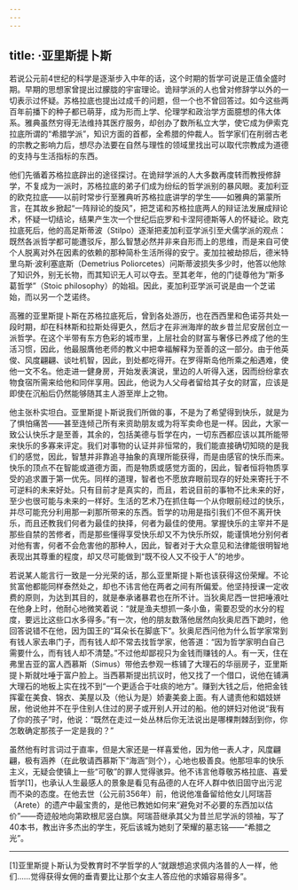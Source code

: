 ```yaml
---
---
---
```

title: ·亚里斯提卜斯
---




若说公元前4世纪的科学是逐渐步入中年的话，这个时期的哲学可说是正值全盛时期。早期的思想家曾提出过朦胧的宇宙理论。诡辩学派的人也曾对修辞学以外的一切表示过怀疑。苏格拉底也提出过成千的问题，但一个也不曾回答过。如今这些两百年前播下的种子都已萌芽，成为形而上学、伦理学和政治学方面臆想的伟大体系。雅典虽然穷得无法维持其医疗服务，却创办了数所私立大学，使它成为伊索克拉底所谓的“希腊学派”，知识方面的首都，全希腊的仲裁人。哲学家们在削弱古老的宗教之影响力后，想尽办法要在自然与理性的领域里找出可以取代宗教成为道德的支持与生活指标的东西。

他们先循着苏格拉底辟出的途径探讨。在诡辩学派的人大多数再度转而教授修辞学，不复成为一派时，苏格拉底的弟子们成为纷纭的哲学派别的暴风眼。麦加利亚的欧克拉底——以前时常步行至雅典听苏格拉底讲学的学生——如雅典的第蒙所言，在其故乡掀起“一阵辩论的旋风”，把芝诺和苏格拉底两人的辩证法发展成辩论术，怀疑一切结论，结果产生次一个世纪后庇罗和卡涅阿德斯等人的怀疑论。欧克拉底死后，他的高足斯蒂波（Stilpo）逐渐把麦加利亚学派引至犬儒学派的观点：既然各派哲学都可能遭驳斥，那么智慧必然并非来自形而上的思维，而是来自可使个人脱离对外在因素的依赖的那种简朴生活所得的安宁。麦加拉被劫掠后，德米特里乌斯·波利塞底斯（Demetrius Poliorcetes）问斯蒂波损失多少时，他答以他除了知识外，别无长物，而其知识无人可以夺去。至其老年，他的门徒尊他为“斯多葛哲学”（Stoic philosophy）的始祖。因此，麦加利亚学派可说是由一个芝诺始，而以另一个芝诺终。

高雅的亚里斯提卜斯在苏格拉底死后，曾到各处游历，也在西西里和色诺芬共处一段时期，却在科林斯和拉斯处得更久，然后才在非洲海岸的故乡昔兰尼安居创立一派哲学。在这个半带有东方色彩的城市里，上层社会的财富与奢侈已养成了他的生活习惯，因此，他最服膺他老师的教义中把幸福解释为至善的这一部分。由于他英俊、风度翩翩、谈吐机智，因此，到处都吃得开。在罗得斯岛他所乘之船遇难，使他一文不名。他走进一健身房，开始发表演说，里边的人听得入迷，因而纷纷拿衣物食宿所需来给他和同伴享用。因此，他说为人父母者留给其子女的财富，应该是即使在沉船后仍然能够随其主人游至岸上之物。

他主张朴实坦白。亚里斯提卜斯说我们所做的事，不是为了希望得到快乐，就是为了惧怕痛苦——甚至连倾己所有来资助朋友或为将军卖命也是一样。因此，大家一致公认快乐才是至善，其余的，包括美德与哲学在内，一切东西都应该以其所能带来快乐的多寡来评定。我们对事物的认证并非恒常的，我们能直接确切知晓的是我们的感觉，因此，智慧并非靠追寻抽象的真理所能获得，而是由感官的快乐而来。快乐的顶点不在智能或道德方面，而是物质或感觉方面的，因此，智者恒将物质享受的追求置于第一优先。同样的道理，智者也不愿放弃眼前现存的好处来寄托于不可逆料的未来好处。只有目前才是真实的，而且，若说目前的事物不比未来的好，至少也很可能与未来的一样好。生活的艺术乃在抓住每一个从你眼前经过的快乐，并尽可能充分利用那一刹那所带来的东西。哲学的功用是指引我们不但不离开快乐，而且还教我们何者为最佳的抉择，何者为最佳的使用。掌握快乐的主宰并不是那些自禁的苦修者，而是那些懂得享受快乐却又不为快乐所奴，能谨慎地分别何者对他有害，何者不会危害他的那种人，因此，智者对于大众意见和法律能很明智地表现出其尊重的程度，却又尽可能做到“既不役人又不役于人”的地步。

若说某人能言行一致是一分光荣的话，那么亚里斯提卜斯也该获得这份荣耀。不论贫富他都能同样泰然处之，却也不讳言他在两者之间有所偏爱。他坚持授课一定收费的原则，为达到其目的，就是奉承诸暴君也在所不计。当狄奥尼西一世把唾液吐在他身上时，他耐心地微笑着说：“就是渔夫想抓一条小鱼，需要忍受的水分的程度，要远比这些口水多得多。”有一次，他的朋友数落他居然向狄奥尼西下跪时，他回答说错不在他，因为国王的“耳朵长在脚底下”。狄奥尼西问他为什么哲学家常到有钱人家去串门子，而有钱人却不常去找哲学家，他答道：“因为哲学家明白自己需要什么，而有钱人却不清楚。”不过他却鄙视只为金钱而赚钱的人。有一天，住在弗里吉亚的富人西慕斯（Simus）带他去参观一栋铺了大理石的华丽房子，亚里斯提卜斯就吐唾于富户脸上。当西慕斯提出抗议时，他又找了一个借口，说他在铺满大理石的地板上实在找不到“一个更适合于吐痰的地方”。赚到大钱之后，他把金钱挥霍在美食、锦衣、美屋以及（他认为是）娇妻美妾上面。有人谴责他和娼妓姘居，他说他并不在乎住别人住过的房子或开别人开过的船。他的姘妇对他说“我有了你的孩子”时，他说：“既然在走过一处丛林后你无法说出是哪棵荆棘刮到你，你怎敢确定那孩子一定是我的？”

虽然他有时言词过于直率，但是大家还是一样喜爱他，因为他一表人才，风度翩翩，极有涵养（在此敬请西慕斯下“海涵”则个），心地也极善良。他那坦率的快乐主义，无疑会使镇上一些“可敬”的罪人觉得骇异。他不讳言他尊敬苏格拉底、喜爱哲学[1]，也承认人生最感人的景象是看见有品德的人在坏人群中依旧固守出污泥而不染的态度。在他去世（公元前356年）前，他说他准备留给他女儿阿瑞苔（Arete）的遗产中最宝贵的，是他已教她如何来“避免对不必要的东西加以估价”——奇迹般地向第欧根尼竖白旗。阿瑞苔继承其父为昔兰尼学派的领袖，写了40本书，教出许多杰出的学生，死后该城为她刻了荣耀的墓志铭——“希腊之光”。



* * *



[1]亚里斯提卜斯认为受教育时不学哲学的人“就跟想追求佩内洛普的人一样，他们……觉得获得女佣的垂青要比让那个女主人答应他的求婚容易得多”。